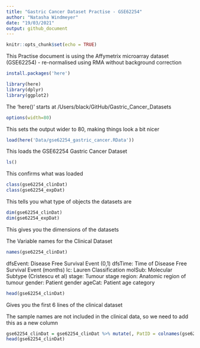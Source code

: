 ```yaml
---
title: "Gastric Cancer Dataset Practise - GSE62254"
author: "Natasha Windmeyer"
date: "19/03/2021"
output: github_document
---
```


```r
knitr::opts_chunk$set(echo = TRUE)
```

This Practise document is using the Affymetrix microarray dataset (GSE62254) - re-normalised using RMA without background correction

```r
install.packages('here')
```

```r
library(here)
library(dplyr)
library(ggplot2)
```
The 'here()' starts at /Users/black/GitHub/Gastric_Cancer_Datasets

```r
options(width=80)
```
This sets the output wider to 80, making things look a bit nicer

```r
load(here('Data/gse62254_gastric_cancer.RData'))
```
This loads the GSE62254 Gastric Cancer Dataset

```r
ls()
```
This confirms what was loaded

```r
class(gse62254_clinDat)
class(gse62254_expDat)
```
This tells you what type of objects the datasets are

```r
dim(gse62254_clinDat)
dim(gse62254_expDat)
```
This gives you the dimensions of the datasets

The Variable names for the Clinical Dataset
```r
names(gse62254_clinDat)
```
dfsEvent: Disease Free Survival Event (0,1)
dfsTime: Time of Disease Free Survival Event (months)
lc: Lauren Classification
molSub: Molecular Subtype (Cristescu et al)
stage: Tumour stage
region: Anatomic region of tumour
gender: Patient gender
ageCat: Patient age category

```r
head(gse62254_clinDat)
```
Gives you the first 6 lines of the clinical dataset

The sample names are not included in the clinical data, so we need to add this as a new column
```r
gse62254_clinDat = gse62254_clinDat %>% mutate(, PatID = colnames(gse62254_expDat))
head(gse62254_clinDat)
```


